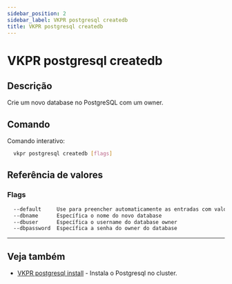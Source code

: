 ```yaml
---
sidebar_position: 2
sidebar_label: VKPR postgresql createdb
title: VKPR postgresql createdb
---
```


# VKPR postgresql createdb

## Descrição

Crie um novo database no PostgreSQL com um owner.

## Comando

Comando interativo:

```bash
  vkpr postgresql createdb [flags]
```

## Referência de valores

### Flags

```txt
  --default     Use para preencher automaticamente as entradas com valores padrões
  --dbname      Específica o nome do novo database
  --dbuser      Específica o username do database owner
  --dbpassword  Específica a senha do owner do database
```

---

## Veja também

- [VKPR postgresql install](/docs/commands/postgresql/install) - Instala o Postgresql no cluster.
